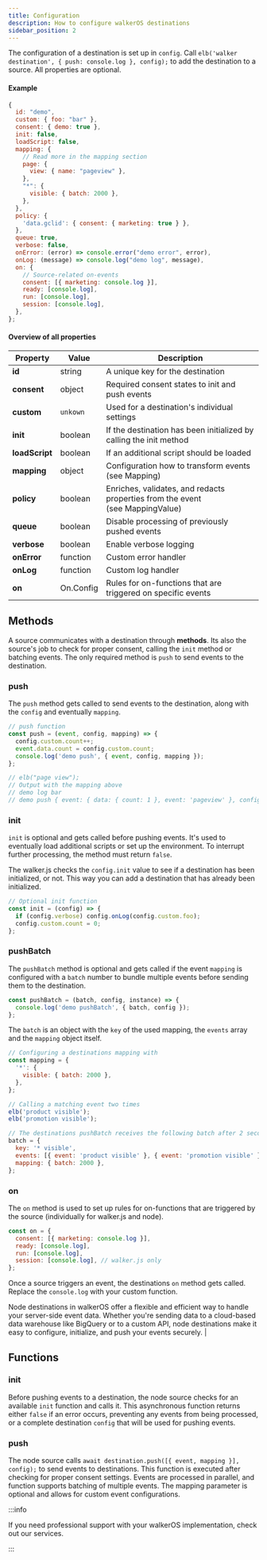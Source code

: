 ```yaml
---
title: Configuration
description: How to configure walkerOS destinations
sidebar_position: 2
---
```



The configuration of a destination is set up in `config`. Call
`elb('walker destination', { push: console.log }, config);` to add the
destination to a source. All properties are optional.

#### Example

```js
{
  id: "demo",
  custom: { foo: "bar" },
  consent: { demo: true },
  init: false,
  loadScript: false,
  mapping: {
    // Read more in the mapping section
    page: {
      view: { name: "pageview" },
    },
    "*": {
      visible: { batch: 2000 },
    },
  },
  policy: {
    'data.gclid': { consent: { marketing: true } },
  },
  queue: true,
  verbose: false,
  onError: (error) => console.error("demo error", error),
  onLog: (message) => console.log("demo log", message),
  on: {
    // Source-related on-events
    consent: [{ marketing: console.log }],
    ready: [console.log],
    run: [console.log],
    session: [console.log],
  },
};

```

#### Overview of all properties

| Property       | Value     | Description                                                                                                                              |
| -------------- | --------- | ---------------------------------------------------------------------------------------------------------------------------------------- |
| **id**         | string    | A unique key for the destination                                                                                                         |
| **consent**    | object    | Required consent states to init and push events                                                                                          |
| **custom**     | `unkown`  | Used for a destination's individual settings                                                                                             |
| **init**       | boolean   | If the destination has been initialized by calling the init method                                                                       |
| **loadScript** | boolean   | If an additional script should be loaded                                                                                                 |
| **mapping**    | object    | Configuration how to transform events (see&nbsp;<Link to="/docs/destinations/event_mapping">Mapping</Link>)                              |
| **policy**     | boolean   | Enriches, validates, and redacts properties from the event (see&nbsp;<Link to="/docs/utils/mapping#getmappingvalue">MappingValue</Link>) |
| **queue**      | boolean   | Disable processing of previously pushed events                                                                                           |
| **verbose**    | boolean   | Enable verbose logging                                                                                                                   |
| **onError**    | function  | Custom error handler                                                                                                                     |
| **onLog**      | function  | Custom log handler                                                                                                                       |
| **on**         | On.Config | Rules for on-functions that are triggered on specific events                                                                             |

## Methods

A source communicates with a destination through **methods**. Its also the
source's job to check for proper consent, calling the `init` method or batching
events. The only required method is `push` to send events to the destination.

### push

The `push` method gets called to send events to the destination, along with the
`config` and eventually `mapping`.

```js
// push function
const push = (event, config, mapping) => {
  config.custom.count++;
  event.data.count = config.custom.count;
  console.log('demo push', { event, config, mapping });
};

// elb("page view");
// Output with the mapping above
// demo log bar
// demo push { event: { data: { count: 1 }, event: 'pageview' }, config: { ... }, mapping: { ... } }
```

### init

`init` is optional and gets called before pushing events. It's used to
eventually load additional scripts or set up the environment. To interrupt
further processing, the method must return `false`.

The walker.js checks the `config.init` value to see if a destination has been
initialized, or not. This way you can add a destination that has already been
initialized.

```js
// Optional init function
const init = (config) => {
  if (config.verbose) config.onLog(config.custom.foo);
  config.custom.count = 0;
};
```

### pushBatch

The `pushBatch` method is optional and gets called if the event `mapping` is
configured with a `batch` number to bundle multiple events before sending them
to the destination.

```js
const pushBatch = (batch, config, instance) => {
  console.log('demo pushBatch', { batch, config });
};
```

The `batch` is an object with the `key` of the used mapping, the `events` array
and the `mapping` object itself.

```js
// Configuring a destinations mapping with
const mapping = {
  '*': {
    visible: { batch: 2000 },
  },
};

// Calling a matching event two times
elb('product visible');
elb('promotion visible');

// The destinations pushBatch receives the following batch after 2 seconds
batch = {
  key: '* visible',
  events: [{ event: 'product visible' }, { event: 'promotion visible' }],
  mapping: { batch: 2000 },
};
```

### on

The `on` method is used to set up rules for on-functions that are triggered by
the source (individually for walker.js and node).

```js
const on = {
  consent: [{ marketing: console.log }],
  ready: [console.log],
  run: [console.log],
  session: [console.log], // walker.js only
};
```

Once a source triggers an event, the destinations `on` method gets called.
Replace the `console.log` with your custom function.

Node destinations in walkerOS offer a flexible and efficient way to handle your
server-side event data. Whether you're sending data to a cloud-based data
warehouse like BigQuery or to a custom API, node destinations make it easy to
configure, initialize, and push your events securely. |

## Functions

### init

Before pushing events to a destination, the node source checks for an available
`init` function and calls it. This asynchronous function returns either `false`
if an error occurs, preventing any events from being processed, or a complete
destination `config` that will be used for pushing events.

### push

The node source calls `await destination.push([{ event, mapping }], config);` to
send events to destinations. This function is executed after checking for proper
consent settings. Events are processed in parallel, and function supports
batching of multiple events. The mapping parameter is optional and allows for
custom event configurations.

:::info

If you need professional support with your walkerOS implementation, check out
our&nbsp;<Link to="/services">services</Link>.

:::
